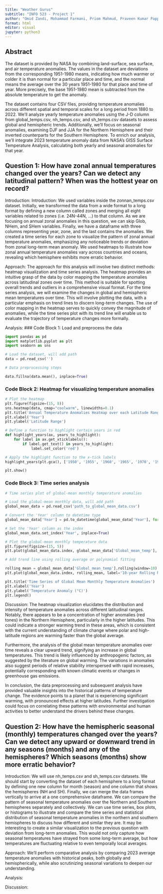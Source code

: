 ```yaml
---
title: "Weather Gurus"
subtitle: "INFO 523 - Project 1"
author: "Omid Zandi, Mohammad Farmani, Priom Mahmud, Praveen Kumar Pappala, Deema Albluwi, and Remi Hendershott"
format: html
editor: visual
jupyter: python3
---
```


## Abstract

The dataset is provided by NASA by combining land-surface, sea surface, and air temperature anomalies. The values in the dataset are deviations from the corresponding 1951-1980 means, indicating how much warmer or colder it is than normal for a particular place and time, and the normal means the average over the 30 years 1951-1980 for that place and time of year. More precisely, the base 1951-1980 mean is subtracted from the absolute temperature to get the anomaly.

The dataset contains four CSV files, providing temperature anomalies across different spatial and temporal scales for a long period from 1880 to 2022. We'll analyze yearly temperature anomalies using the J-D column from global_temps.csv, nh_temps.csv, and sh_temps.csv datasets to assess global and hemispheric trends. Additionally, we'll focus on seasonal anomalies, examining DJF and JJA for the Northern Hemisphere and their inverted counterparts for the Southern Hemisphere. To enrich our analysis, we'll integrate 2023 temperature anomaly data from NASA's GISS Surface Temperature Analysis, calculating both yearly and seasonal anomalies for that year.

## Question 1: How have zonal annual temperatures changed over the years? Can we detect any latitudinal pattern? When was the hottest year on record?

Introduction: Introduction: We used variables inside the zonnan_temps.csv dataset. Initially, we transformed the data from a wide format to a long format by defining a new column called zones and merging all eight variables related to zones (i.e. 24N-44N, …) to that column. As we are focusing on annual zonal anomalies in this question, we can skip Glob, NHem, and SHem variables. Finally, we have a dataframe with three columns representing year, zone, and the last contains the anomalies. We created a time series for each zone to visualize the pattern of zonal annual temperature anomalies, emphasizing any noticeable trends or deviation from zonal long-term mean anomaly. We used heatmaps to illustrate how zonal annual temperature anomalies vary across countries and oceans, revealing which hemisphere exhibits more erratic behavior.


Approach: The approach for this analysis will involve two distinct methods: heatmap visualization and time series analysis. The heatmap provides an intuitive grasp of the data by color mapping the temperature anomalies across latitudinal zones over time. This method is suitable for spotting overall trends and outliers in a comprehensive visual format. For the time series analysis, we will examine the changes in global and hemispheric mean temperatures over time. This will involve plotting the data, with a particular emphasis on trend lines to discern long-term changes. The use of color mapping in the heatmap serves to quickly convey the magnitude of anomalies, while the time series plot with its trend line will enable us to evaluate the trajectory of temperature changes more formally.


Analysis: 
### Code Block 1: Load and preprocess the data

```python
import pandas as pd
import matplotlib.pyplot as plt
import seaborn as sns

# Load the dataset, will add path 
data = pd.read_csv('')

# Data preprocessing steps

data.fillna(data.mean(), inplace=True)
```

### Code Block 2: Heatmap for visualizing temperature anomalies

```python

# Plot the heatmap
plt.figure(figsize=(15, 8))
sns.heatmap(data, cmap="coolwarm", linewidths=0.1)
plt.title('Annual Temperature Anomalies Heatmap over each Latitude Range')
plt.xlabel('Year')
plt.ylabel('Latitude Range')

# Define a function to highlight certain years in red
def highlight_years(ax, years_to_highlight):
    for label in ax.get_xticklabels():
        if label.get_text() in years_to_highlight:
            label.set_color('red')

# Apply the highlight function to the x-tick labels
highlight_years(plt.gca(), ['1950', '1955', '1960', '1965', '1970', '1975', '1980'])

plt.show()

```

### Code Block 3: Time series analysis

```python
# Time series plot of global-mean monthly temperature anomalies

# Load the global-mean monthly data, will add path
global_mean_data = pd.read_csv('path_to_global_mean_data.csv')

# Convert the 'Year' column to datetime type
global_mean_data['Year'] = pd.to_datetime(global_mean_data['Year'], format='%Y')

# Set the 'Year' column as the index
global_mean_data.set_index('Year', inplace=True)

# Plot the global-mean monthly temperature data
plt.figure(figsize=(15, 5))
plt.plot(global_mean_data.index, global_mean_data['Global_mean_temp'], label='Global Mean Temp')

# Add trend line using rolling average or polynomial fitting

rolling_mean = global_mean_data['Global_mean_temp'].rolling(window=10).mean()
plt.plot(global_mean_data.index, rolling_mean, label='10-year Rolling Mean', color='red')

plt.title('Time Series of Global Mean Monthly Temperature Anomalies')
plt.xlabel('Year')
plt.ylabel('Temperature Anomaly (°C)')
plt.legend()

```

Discussion: The heatmap visualization elucidates the distribution and intensity of temperature anomalies across different latitudinal ranges. Notably, there appears to be a concentration of higher anomalies (red tones) in the Northern Hemisphere, particularly in the higher latitudes. This could indicate a stronger warming trend in these areas, which is consistent with the current understanding of climate change where polar and high-latitude regions are warming faster than the global average.

Furthermore, the analysis of the global mean temperature anomalies over time reveals a clear upward trend, signifying an increase in global temperatures. This trend is likely influenced by anthropogenic factors, as suggested by the literature on global warming. The variations in anomalies also suggest periods of relative stability interspersed with rapid increases, potentially corresponding with known climatic events or changes in greenhouse gas emissions.

In conclusion, the data preprocessing and subsequent analysis have provided valuable insights into the historical patterns of temperature change. The evidence points to a planet that is experiencing significant warming, with pronounced effects at higher latitudes. Further investigation could focus on correlating these patterns with environmental and human activities to better understand the drivers behind these changes.

## Question 2: How have the hemispheric seasonal (monthly) temperatures changed over the years? Can we detect any upward or downward trend in any seasons (months) and any of the hemispheres? Which seasons (months) show more erratic behavior?

Introduction: We will use nh_temps.csv and sh_temps.csv datasets. We should start by converting the dataset of each hemisphere to a long format by defining one new column for month (season) and one column that shows the hemispheres (NH and SH). Finally, we can merge the data frames vertically to arrive at a one comprehensive dataframe. We can compare the pattern of seasonal temperature anomalies over the Northern and Southern hemispheres separately and collectively. We can use time series, box plots, or histograms to illustrate and compare the time series and statistical distribution of seasonal temperature anomalies in the northern and southern hemispheres to discuss how different and similar they are. It may be interesting to create a similar visualization to the previous question with deviation from long-term anomalies. This would not only capture how seasonal temperatures have strayed from some long-term average, but how temperatures are fluctuating relative to even temporally local averages. 

Approach: We'll perform comparative analysis by comparing 2023 average temperature anomalies with historical peaks, both globally and hemispherically, while also scrutinizing seasonal variations to deepen our understanding.

Analysis: 

Discussion: 

